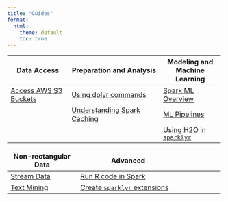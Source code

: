 ```yaml
---
title: "Guides"
format:
  html:
    theme: default
    toc: true
---
```


+---------------------------------------------+-------------------------------------------------------------------+--------------------------------------------+
| Data Access                                 | Preparation and Analysis                                          | Modeling and Machine Learning              |
+=============================================+===================================================================+============================================+
| [Access AWS S3 Buckets](/guides/aws-s3.qmd) | [Using dplyr commands](/guides/dplyr.qmd)                         | [Spark ML Overview](/guides/mlib.qmd)      |
+---------------------------------------------+-------------------------------------------------------------------+--------------------------------------------+
|                                             | [Understanding Spark Cachin](/guides/caching.qmd)[g](caching.qmd) | [ML Pipelines](guides/pipelines.qmd)       |
+---------------------------------------------+-------------------------------------------------------------------+--------------------------------------------+
|                                             |                                                                   | [Using H2O in `sparklyr`](/guides/h2o.qmd) |
+---------------------------------------------+-------------------------------------------------------------------+--------------------------------------------+

+--------------------------------------+--------------------------------------------------------+----------------------+
| Non-rectangular Data                 | Advanced                                               |                      |
+======================================+========================================================+======================+
| [Stream Data](guides/streaming.qmd)  | [Run R code in Spark](/guides/distributed-r.qmd)       |                      |
+--------------------------------------+--------------------------------------------------------+----------------------+
| [Text Mining](guides/textmining.qmd) | [Create `sparklyr` extensions](/guides/extensions.qmd) |                      |
+--------------------------------------+--------------------------------------------------------+----------------------+
